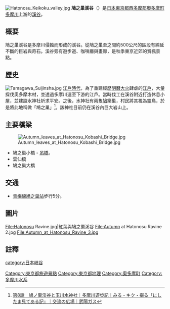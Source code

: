 [[File:Hatonosu_Keikoku_valley.jpg|thumb]]
'''鳩之巢溪谷'''（{{jpn|j=鳩ノ巣渓谷|hg=はとのすけいこく}}）是[[日本|日本]][[東京都|東京都]][[西多摩郡|西多摩郡]][[奧多摩町|奧多摩町]][[多摩川|多摩川]]上游的[[溪谷|溪谷]]。

== 概要 ==
鳩之巢溪谷是多摩川侵蝕{{link-ja|秩父古生層|秩父古生層}}而形成的溪谷。從鳩之巢至{{link-ja|白丸湖|白丸湖}}之間約500公尺的區段有綿延不斷的巨岩與奇石。溪谷旁有遊步道、咖啡廳與畫廊，是秋季東京近郊的賞楓景點。
== 歷史 ==
[[File:Tamagawa_Suijinsha.jpg|thumb]]
[[江戶時代|江戶時代]]，為了重建經歷[[明曆大火|明曆大火]]肆虐的[[江戶|江戶]]，大量採伐奧多摩木材，並透過多摩川運至下游的江戶。當時伐工在溪谷附近打造休息小屋，並建設水神社祈求平安。之後，水神社有兩隻[[鴿屬|鳩]]築巢，村民將其視為靈鳥，於是將此地稱做「鳩之巢」<ref>[http://www.buyo-gas.co.jp/exchange/public/tamagawa/tamagawa08.html 第8話　鳩ノ巣渓谷と玉川水神社｜多摩川遊歩記｜みる・キク・撮る「にしたま見てある記」｜交流の広場｜武陽ガス]</ref>。該神社目前仍在溪谷內巨大岩山上。

== 主要橋梁 ==
[[File:Autumn_leaves_at_Hatonosu_Kobashi_Bridge.jpg|right]]
* 鳩之巢小橋 - [[吊橋|吊橋]]。
* 雲仙橋
* 鳩之巢大橋

== 交通 ==
* [[青梅線|青梅線]][[鳩之巢站|鳩之巢站]]步行5分。

== 圖片 ==
<gallery>
File:Hatonosu Ravine.jpg|紅葉與鳩之巢溪谷
File:Autumn at Hatonosu Ravine 2.jpg
File:Autumn_at_Hatonosu_Ravine_3.jpg
</gallery>

== 註釋 ==
{{Reflist}}
{{Coords|35|48|36.25|N|139|07|53.18|E|region:JP|display=title}}
{{DEFAULTSORT:Hatonosu Keikoku}}
[[category:日本峽谷|category:日本峽谷]]
[[Category:東京都旅遊景點|Category:東京都旅遊景點]]
[[Category:東京都地理|Category:東京都地理]]
[[Category:奧多摩町|Category:奧多摩町]]
[[Category:多摩川水系|Category:多摩川水系]]
